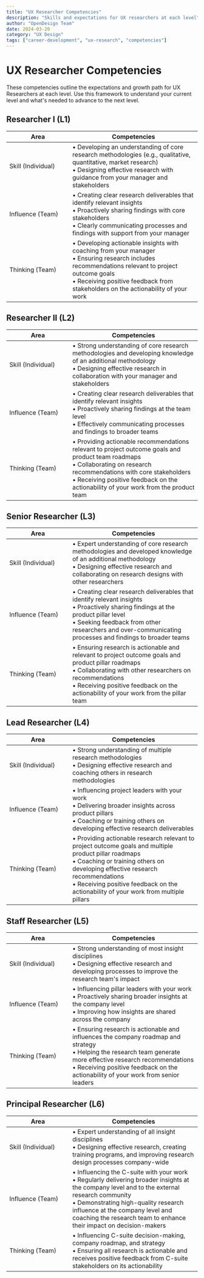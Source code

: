 ```yaml
---
title: "UX Researcher Competencies"
description: "Skills and expectations for UX researchers at each level"
author: "OpenDesign Team"
date: 2024-03-20
category: "UX Design"
tags: ["career-development", "ux-research", "competencies"]
---
```


# UX Researcher Competencies

<div class="gradient-panel">
  <p class="text-[17px] leading-7 text-[#1a1f36]">
    These competencies outline the expectations and growth path for UX Researchers at each level. Use this framework to understand your current level and what's needed to advance to the next level.
  </p>
</div>

## Researcher I (L1)

<div class="competencies-table">
<table>
<thead>
<tr>
<th style="width: 150px;">Area</th>
<th>Competencies</th>
</tr>
</thead>
<tbody>
<tr>
<td>Skill (Individual)</td>
<td>• Developing an understanding of core research methodologies (e.g., qualitative, quantitative, market research)<br />• Designing effective research with guidance from your manager and stakeholders</td>
</tr>
<tr>
<td>Influence (Team)</td>
<td>• Creating clear research deliverables that identify relevant insights<br />• Proactively sharing findings with core stakeholders<br />• Clearly communicating processes and findings with support from your manager</td>
</tr>
<tr>
<td>Thinking (Team)</td>
<td>• Developing actionable insights with coaching from your manager<br />• Ensuring research includes recommendations relevant to project outcome goals<br />• Receiving positive feedback from stakeholders on the actionability of your work</td>
</tr>
</tbody>
</table>
</div>

## Researcher II (L2)

<div class="competencies-table">
<table>
<thead>
<tr>
<th style="width: 150px;">Area</th>
<th>Competencies</th>
</tr>
</thead>
<tbody>
<tr>
<td>Skill (Individual)</td>
<td>• Strong understanding of core research methodologies and developing knowledge of an additional methodology<br />• Designing effective research in collaboration with your manager and stakeholders</td>
</tr>
<tr>
<td>Influence (Team)</td>
<td>• Creating clear research deliverables that identify relevant insights<br />• Proactively sharing findings at the team level<br />• Effectively communicating processes and findings to broader teams</td>
</tr>
<tr>
<td>Thinking (Team)</td>
<td>• Providing actionable recommendations relevant to project outcome goals and product team roadmaps<br />• Collaborating on research recommendations with core stakeholders<br />• Receiving positive feedback on the actionability of your work from the product team</td>
</tr>
</tbody>
</table>
</div>

## Senior Researcher (L3)

<div class="competencies-table">
<table>
<thead>
<tr>
<th style="width: 150px;">Area</th>
<th>Competencies</th>
</tr>
</thead>
<tbody>
<tr>
<td>Skill (Individual)</td>
<td>• Expert understanding of core research methodologies and developed knowledge of an additional methodology<br />• Designing effective research and collaborating on research designs with other researchers</td>
</tr>
<tr>
<td>Influence (Team)</td>
<td>• Creating clear research deliverables that identify relevant insights<br />• Proactively sharing findings at the product pillar level<br />• Seeking feedback from other researchers and over-communicating processes and findings to broader teams</td>
</tr>
<tr>
<td>Thinking (Team)</td>
<td>• Ensuring research is actionable and relevant to project outcome goals and product pillar roadmaps<br />• Collaborating with other researchers on recommendations<br />• Receiving positive feedback on the actionability of your work from the pillar team</td>
</tr>
</tbody>
</table>
</div>

## Lead Researcher (L4)

<div class="competencies-table">
<table>
<thead>
<tr>
<th style="width: 150px;">Area</th>
<th>Competencies</th>
</tr>
</thead>
<tbody>
<tr>
<td>Skill (Individual)</td>
<td>• Strong understanding of multiple research methodologies<br />• Designing effective research and coaching others in research methodologies</td>
</tr>
<tr>
<td>Influence (Team)</td>
<td>• Influencing project leaders with your work<br />• Delivering broader insights across product pillars<br />• Coaching or training others on developing effective research deliverables</td>
</tr>
<tr>
<td>Thinking (Team)</td>
<td>• Providing actionable research relevant to project outcome goals and multiple product pillar roadmaps<br />• Coaching or training others on developing effective research recommendations<br />• Receiving positive feedback on the actionability of your work from multiple pillars</td>
</tr>
</tbody>
</table>
</div>

## Staff Researcher (L5)

<div class="competencies-table">
<table>
<thead>
<tr>
<th style="width: 150px;">Area</th>
<th>Competencies</th>
</tr>
</thead>
<tbody>
<tr>
<td>Skill (Individual)</td>
<td>• Strong understanding of most insight disciplines<br />• Designing effective research and developing processes to improve the research team's impact</td>
</tr>
<tr>
<td>Influence (Team)</td>
<td>• Influencing pillar leaders with your work<br />• Proactively sharing broader insights at the company level<br />• Improving how insights are shared across the company</td>
</tr>
<tr>
<td>Thinking (Team)</td>
<td>• Ensuring research is actionable and influences the company roadmap and strategy<br />• Helping the research team generate more effective research recommendations<br />• Receiving positive feedback on the actionability of your work from senior leaders</td>
</tr>
</tbody>
</table>
</div>

## Principal Researcher (L6)

<div class="competencies-table">
<table>
<thead>
<tr>
<th style="width: 150px;">Area</th>
<th>Competencies</th>
</tr>
</thead>
<tbody>
<tr>
<td>Skill (Individual)</td>
<td>• Expert understanding of all insight disciplines<br />• Designing effective research, creating training programs, and improving research design processes company-wide</td>
</tr>
<tr>
<td>Influence (Team)</td>
<td>• Influencing the C-suite with your work<br />• Regularly delivering broader insights at the company level and to the external research community<br />• Demonstrating high-quality research influence at the company level and coaching the research team to enhance their impact on decision-makers</td>
</tr>
<tr>
<td>Thinking (Team)</td>
<td>• Influencing C-suite decision-making, company roadmap, and strategy<br />• Ensuring all research is actionable and receives positive feedback from C-suite stakeholders on its actionability</td>
</tr>
</tbody>
</table>
</div>